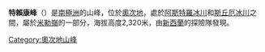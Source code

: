 {{coord|82|59|S|156|48|E|display=title}}

'''特賴康峰'''（{{lang-en|Tricorn Peak}}）是[[南極洲|南極洲]]的山峰，位於[[奧次地|奧次地]]，處於[[阿斯特羅冰川|阿斯特羅冰川]]和[[斯丘厄冰川|斯丘厄冰川]]之間，屬於[[米勒嶺|米勒嶺]]的一部分，海拔高度2,320米，由[[新西蘭|新西蘭]]的探險隊發現。

{{DEFAULTSORT:Tricorn Peak}}
[[Category:奧次地山峰|Category:奧次地山峰]]


{{OatesLand-geo-stub}}